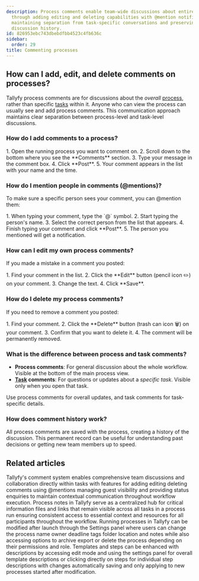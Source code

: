 ```yaml
---
description: Process comments enable team-wide discussions about entire workflows
  through adding editing and deleting capabilities with @mention notifications while
  maintaining separation from task-specific conversations and preserving permanent
  discussion history.
id: 826953ebc743dbebdfbb4523c4fb636c
sidebar:
  order: 29
title: Commenting processes
---
```



## How can I add, edit, and delete comments on processes?

Tallyfy process comments are for discussions about the *overall* [process](/products/pro/tracking-and-tasks/processes/), rather than specific [tasks](/products/pro/tracking-and-tasks/tasks/) within it. Anyone who can view the process can usually see and add process comments. This communication approach maintains clear separation between process-level and task-level discussions.

### How do I add comments to a process?

<Steps>
1. Open the running process you want to comment on.
2. Scroll down to the bottom where you see the **Comments** section.
3. Type your message in the comment box.
4. Click **Post**.
5. Your comment appears in the list with your name and the time.
</Steps>

### How do I mention people in comments (@mentions)?

To make sure a specific person sees your comment, you can @mention them:

<Steps>
1. When typing your comment, type the `@` symbol.
2. Start typing the person's name.
3. Select the correct person from the list that appears.
4. Finish typing your comment and click **Post**.
5. The person you mentioned will get a notification.
</Steps>

### How can I edit my own process comments?

If you made a mistake in a comment you posted:

<Steps>
1. Find your comment in the list.
2. Click the **Edit** button (pencil icon ✏️) on your comment.
3. Change the text.
4. Click **Save**.
</Steps>

### How do I delete my process comments?

If you need to remove a comment you posted:

<Steps>
1. Find your comment.
2. Click the **Delete** button (trash can icon 🗑️) on your comment.
3. Confirm that you want to delete it.
4. The comment will be permanently removed.
</Steps>

### What is the difference between process and task comments?

*   **Process comments**: For general discussion about the whole workflow. Visible at the bottom of the main process view.
*   **[Task](/products/pro/tracking-and-tasks/tasks/) comments**: For questions or updates about a *specific task*. Visible only when you open that task.

Use process comments for overall updates, and task comments for task-specific details.

### How does comment history work?

All process comments are saved with the process, creating a history of the discussion. This permanent record can be useful for understanding past decisions or getting new team members up to speed.


## Related articles
<CardGrid>
<LinkTitleCard header="<b>Tasks > Manage comments</b>" href="/products/pro/tracking-and-tasks/tasks/how-can-i-manage-comments-in-tallyfy/" > Tallyfy's comment system enables comprehensive team discussions and collaboration directly within tasks with features for adding editing deleting comments using @mentions managing guest visibility and providing status enquiries to maintain contextual communication throughout workflow execution. </LinkTitleCard>
<LinkTitleCard header="<b>Edit Processes > Add process notes</b>" href="/products/pro/tracking-and-tasks/processes/edit-processes/how-to-add-process-notes/" > Process notes in Tallyfy serve as a centralized hub for critical information files and links that remain visible across all tasks in a process run ensuring consistent access to essential context and resources for all participants throughout the workflow. </LinkTitleCard>
<LinkTitleCard header="<b>Edit Processes > Edit tasks and process properties</b>" href="/products/pro/tracking-and-tasks/processes/edit-processes/how-can-i-edit-tasks-and-processes-in-tallyfy/" > Running processes in Tallyfy can be modified after launch through the Settings panel where users can change the process name owner deadline tags folder location and notes while also accessing options to archive export or delete the process depending on their permissions and role. </LinkTitleCard>
<LinkTitleCard header="<b>Edit Templates > Add a description to a template</b>" href="/products/pro/documenting/templates/edit-templates/add-description/" > Templates and steps can be enhanced with descriptions by accessing edit mode and using the settings panel for overall template descriptions or clicking directly on steps for individual step descriptions with changes automatically saving and only applying to new processes started after modification. </LinkTitleCard>
</CardGrid>